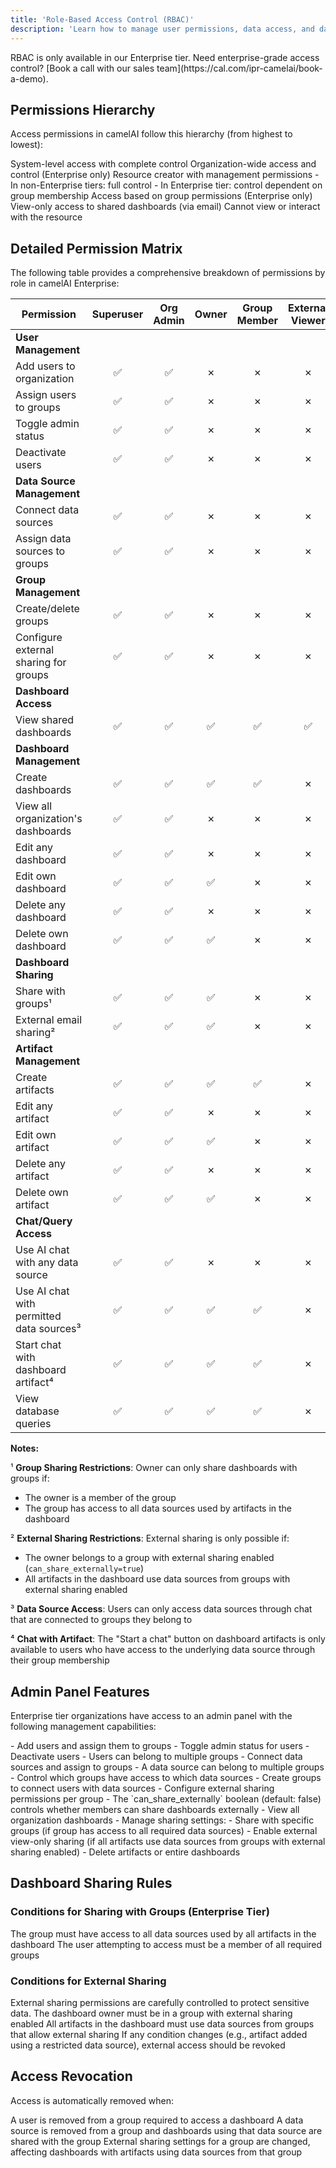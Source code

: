 ```yaml
---
title: 'Role-Based Access Control (RBAC)'
description: 'Learn how to manage user permissions, data access, and dashboard sharing in camelAI Enterprise'
---
```


<Note>
  RBAC is only available in our Enterprise tier. Need enterprise-grade access control? [Book a call with our sales team](https://cal.com/ipr-camelai/book-a-demo).
</Note>

## Permissions Hierarchy

Access permissions in camelAI follow this hierarchy (from highest to lowest):

<CardGroup cols={2}>
  <Card title="Superuser" icon="user-shield">
    System-level access with complete control
  </Card>
  <Card title="Org Admin" icon="building-user">
    Organization-wide access and control (Enterprise only)
  </Card>
  <Card title="Owner" icon="user-crown">
    Resource creator with management permissions
    - In non-Enterprise tiers: full control
    - In Enterprise tier: control dependent on group membership
  </Card>
  <Card title="Group Member" icon="users">
    Access based on group permissions (Enterprise only)
  </Card>
  <Card title="External Viewer" icon="user-lock">
    View-only access to shared dashboards (via email)
  </Card>
  <Card title="No Access" icon="ban">
    Cannot view or interact with the resource
  </Card>
</CardGroup>

## Detailed Permission Matrix

The following table provides a comprehensive breakdown of permissions by role in camelAI Enterprise:

| Permission | Superuser | Org Admin | Owner | Group Member | External Viewer | No Access |
|------------|:---------:|:---------:|:-----:|:------------:|:--------------:|:---------:|
| **User Management** |
| Add users to organization | ✅ | ✅ | ✗ | ✗ | ✗ | ✗ |
| Assign users to groups | ✅ | ✅ | ✗ | ✗ | ✗ | ✗ |
| Toggle admin status | ✅ | ✅ | ✗ | ✗ | ✗ | ✗ |
| Deactivate users | ✅ | ✅ | ✗ | ✗ | ✗ | ✗ |
| **Data Source Management** |
| Connect data sources | ✅ | ✅ | ✗ | ✗ | ✗ | ✗ |
| Assign data sources to groups | ✅ | ✅ | ✗ | ✗ | ✗ | ✗ |
| **Group Management** |
| Create/delete groups | ✅ | ✅ | ✗ | ✗ | ✗ | ✗ |
| Configure external sharing for groups | ✅ | ✅ | ✗ | ✗ | ✗ | ✗ |
| **Dashboard Access** |
| View shared dashboards | ✅ | ✅ | ✅ | ✅ | ✅ | ✗ |
| **Dashboard Management** |
| Create dashboards | ✅ | ✅ | ✅ | ✅ | ✗ | ✗ |
| View all organization's dashboards | ✅ | ✅ | ✗ | ✗ | ✗ | ✗ |
| Edit any dashboard | ✅ | ✅ | ✗ | ✗ | ✗ | ✗ |
| Edit own dashboard | ✅ | ✅ | ✅ | ✗ | ✗ | ✗ |
| Delete any dashboard | ✅ | ✅ | ✗ | ✗ | ✗ | ✗ |
| Delete own dashboard | ✅ | ✅ | ✅ | ✗ | ✗ | ✗ |
| **Dashboard Sharing** |
| Share with groups¹ | ✅ | ✅ | ✅ | ✗ | ✗ | ✗ |
| External email sharing² | ✅ | ✅ | ✅ | ✗ | ✗ | ✗ |
| **Artifact Management** |
| Create artifacts | ✅ | ✅ | ✅ | ✅ | ✗ | ✗ |
| Edit any artifact | ✅ | ✅ | ✗ | ✗ | ✗ | ✗ |
| Edit own artifact | ✅ | ✅ | ✅ | ✗ | ✗ | ✗ |
| Delete any artifact | ✅ | ✅ | ✗ | ✗ | ✗ | ✗ |
| Delete own artifact | ✅ | ✅ | ✅ | ✗ | ✗ | ✗ |
| **Chat/Query Access** |
| Use AI chat with any data source | ✅ | ✅ | ✗ | ✗ | ✗ | ✗ |
| Use AI chat with permitted data sources³ | ✅ | ✅ | ✅ | ✅ | ✗ | ✗ |
| Start chat with dashboard artifact⁴ | ✅ | ✅ | ✅ | ✅ | ✗ | ✗ |
| View database queries | ✅ | ✅ | ✅ | ✅ | ✗ | ✗ |

**Notes:**

¹ **Group Sharing Restrictions**: Owner can only share dashboards with groups if:
   - The owner is a member of the group
   - The group has access to all data sources used by artifacts in the dashboard

² **External Sharing Restrictions**: External sharing is only possible if:
   - The owner belongs to a group with external sharing enabled (`can_share_externally=true`)
   - All artifacts in the dashboard use data sources from groups with external sharing enabled

³ **Data Source Access**: Users can only access data sources through chat that are connected to groups they belong to

⁴ **Chat with Artifact**: The "Start a chat" button on dashboard artifacts is only available to users who have access to the underlying data source through their group membership

## Admin Panel Features

Enterprise tier organizations have access to an admin panel with the following management capabilities:

<Tabs>
  <Tab title="Users Management">
    - Add users and assign them to groups
    - Toggle admin status for users
    - Deactivate users
    - Users can belong to multiple groups
  </Tab>
  <Tab title="Data Sources Management">
    - Connect data sources and assign to groups
    - A data source can belong to multiple groups
    - Control which groups have access to which data sources
  </Tab>
  <Tab title="Groups Management">
    - Create groups to connect users with data sources
    - Configure external sharing permissions per group
    - The `can_share_externally` boolean (default: false) controls whether members can share dashboards externally
  </Tab>
  <Tab title="Dashboards Management">
    - View all organization dashboards
    - Manage sharing settings:
      - Share with specific groups (if group has access to all required data sources)
      - Enable external view-only sharing (if all artifacts use data sources from groups with external sharing enabled)
    - Delete artifacts or entire dashboards
  </Tab>
</Tabs>

## Dashboard Sharing Rules

### Conditions for Sharing with Groups (Enterprise Tier)

<Steps>
  <Step title="Group Data Source Access">
    The group must have access to all data sources used by all artifacts in the dashboard
  </Step>
  <Step title="User Group Membership">
    The user attempting to access must be a member of all required groups
  </Step>
</Steps>

### Conditions for External Sharing

<Warning>
  External sharing permissions are carefully controlled to protect sensitive data.
</Warning>

<Steps>
  <Step title="Owner Permissions">
    The dashboard owner must be in a group with external sharing enabled
  </Step>
  <Step title="Data Source Permissions">
    All artifacts in the dashboard must use data sources from groups that allow external sharing
  </Step>
  <Step title="Changes in Conditions">
    If any condition changes (e.g., artifact added using a restricted data source), external access should be revoked
  </Step>
</Steps>

## Access Revocation

Access is automatically removed when:

<AccordionGroup>
  <Accordion title="User Removed from Group">
    A user is removed from a group required to access a dashboard
  </Accordion>
  <Accordion title="Data Source Removed from Group">
    A data source is removed from a group and dashboards using that data source are shared with the group
  </Accordion>
  <Accordion title="External Sharing Settings Changed">
    External sharing settings for a group are changed, affecting dashboards with artifacts using data sources from that group
  </Accordion>
</AccordionGroup>